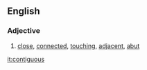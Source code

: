 ==English==

===Adjective===
# [[close]], [[connected]], [[touching]], [[adjacent]], [[abut]]

[[it:contiguous]]